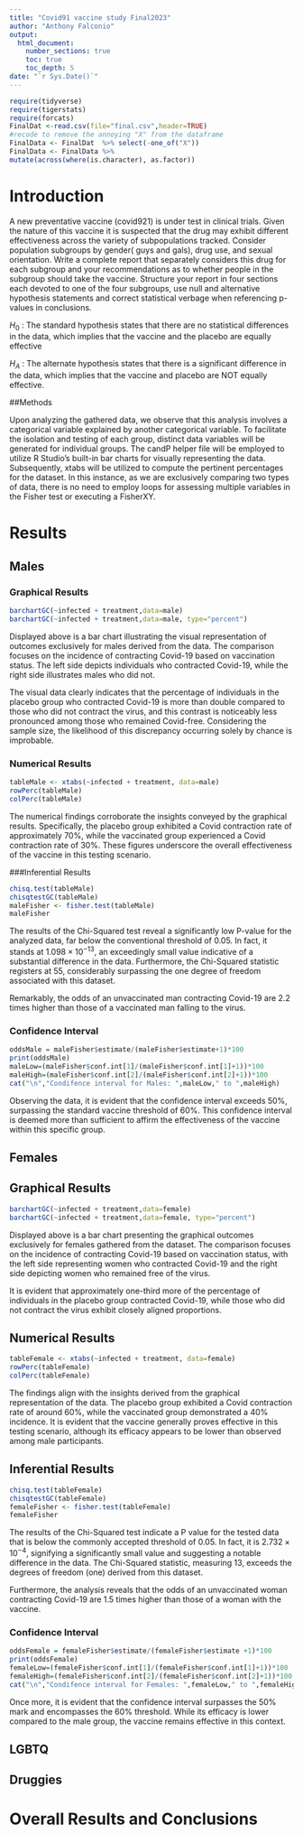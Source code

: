```yaml
---
title: "Covid91 vaccine study Final2023"
author: "Anthony Falconio"
output: 
  html_document:
    number_sections: true
    toc: true
    toc_depth: 5
date: "`r Sys.Date()`" 
---
```


```r
require(tidyverse)
require(tigerstats)
require(forcats)
FinalDat <-read.csv(file="final.csv",header=TRUE)
#recode to remove the annoying "X" from the dataframe
FinalData <- FinalDat  %>% select(-one_of("X"))
FinalData <- FinalData %>%
mutate(across(where(is.character), as.factor))
```

# Introduction

A new  preventative vaccine (covid921) is under test in clinical trials. Given the nature of this vaccine it is suspected that the drug may exhibit different effectiveness across the variety of subpopulations tracked. Consider population subgroups by gender( guys and gals), drug use, and sexual orientation. Write a complete report that separately considers this drug for each subgroup and your recommendations as to whether people in the subgroup should take the vaccine. Structure your report in four sections each devoted to one of the four subgroups, use null and alternative hypothesis statements and correct statistical verbage when referencing p-values in conclusions.


$H_0$ : The standard hypothesis states that there are no statistical differences in the data, which implies that the vaccine and the placebo are equally effective

$H_A$ : The alternate hypothesis states that there is a significant difference in the data, which implies that the vaccine and placebo are NOT equally effective.

##Methods

Upon analyzing the gathered data, we observe that this analysis involves a categorical variable explained by another categorical variable. To facilitate the isolation and testing of each group, distinct data variables will be generated for individual groups. The candP helper file will be employed to utilize R Studio's built-in bar charts for visually representing the data. Subsequently, xtabs will be utilized to compute the pertinent percentages for the dataset. In this instance, as we are exclusively comparing two types of data, there is no need to employ loops for assessing multiple variables in the Fisher test or executing a FisherXY.

# Results

## Males

### Graphical Results

```r
barchartGC(~infected + treatment,data=male)
barchartGC(~infected + treatment,data=male, type="percent")
```

Displayed above is a bar chart illustrating the visual representation of outcomes exclusively for males derived from the data. The comparison focuses on the incidence of contracting Covid-19 based on vaccination status. The left side depicts individuals who contracted Covid-19, while the right side illustrates males who did not.

The visual data clearly indicates that the percentage of individuals in the placebo group who contracted Covid-19 is more than double compared to those who did not contract the virus, and this contrast is noticeably less pronounced among those who remained Covid-free. Considering the sample size, the likelihood of this discrepancy occurring solely by chance is improbable.

### Numerical Results

```r
tableMale <- xtabs(~infected + treatment, data=male)
rowPerc(tableMale)
colPerc(tableMale)
```

The numerical findings corroborate the insights conveyed by the graphical results. Specifically, the placebo group exhibited a Covid contraction rate of approximately 70%, while the vaccinated group experienced a Covid contraction rate of 30%. These figures underscore the overall effectiveness of the vaccine in this testing scenario.

###Inferential Results

```r
chisq.test(tableMale)
chisqtestGC(tableMale)
maleFisher <- fisher.test(tableMale)
maleFisher
```

The results of the Chi-Squared test reveal a significantly low P-value for the analyzed data, far below the conventional threshold of 0.05. In fact, it stands at $1.098\times10^{-13}$, an exceedingly small value indicative of a substantial difference in the data. Furthermore, the Chi-Squared statistic registers at 55, considerably surpassing the one degree of freedom associated with this dataset.

Remarkably, the odds of an unvaccinated man contracting Covid-19 are 2.2 times higher than those of a vaccinated man falling to the virus.

### Confidence Interval
```r
oddsMale = maleFisher$estimate/(maleFisher$estimate+1)*100
print(oddsMale)
maleLow=(maleFisher$conf.int[1]/(maleFisher$conf.int[1]+1))*100
maleHigh=(maleFisher$conf.int[2]/(maleFisher$conf.int[2]+1))*100
cat("\n","Condifence interval for Males: ",maleLow," to ",maleHigh)
```

Observing the data, it is evident that the confidence interval exceeds 50%, surpassing the standard vaccine threshold of 60%. This confidence interval is deemed more than sufficient to affirm the effectiveness of the vaccine within this specific group.

## Females

## Graphical Results

```r
barchartGC(~infected + treatment,data=female)
barchartGC(~infected + treatment,data=female, type="percent")
```

Displayed above is a bar chart presenting the graphical outcomes exclusively for females gathered from the dataset. The comparison focuses on the incidence of contracting Covid-19 based on vaccination status, with the left side representing women who contracted Covid-19 and the right side depicting women who remained free of the virus.

It is evident that approximately one-third more of the percentage of individuals in the placebo group contracted Covid-19, while those who did not contract the virus exhibit closely aligned proportions.

## Numerical Results

```r
tableFemale <- xtabs(~infected + treatment, data=female)
rowPerc(tableFemale)
colPerc(tableFemale)
```

The findings align with the insights derived from the graphical representation of the data. The placebo group exhibited a Covid contraction rate of around 60%, while the vaccinated group demonstrated a 40% incidence. It is evident that the vaccine generally proves effective in this testing scenario, although its efficacy appears to be lower than observed among male participants.

## Inferential Results

```r
chisq.test(tableFemale)
chisqtestGC(tableFemale)
femaleFisher <- fisher.test(tableFemale)
femaleFisher
```


The results of the Chi-Squared test indicate a P value for the tested data that is below the commonly accepted threshold of 0.05. In fact, it is $2.732\times10^{-4}$, signifying a significantly small value and suggesting a notable difference in the data. The Chi-Squared statistic, measuring 13, exceeds the degrees of freedom (one) derived from this dataset.

Furthermore, the analysis reveals that the odds of an unvaccinated woman contracting Covid-19 are 1.5 times higher than those of a woman with the vaccine.

### Confidence Interval

```r
oddsFemale = femaleFisher$estimate/(femaleFisher$estimate +1)*100
print(oddsFemale)
femaleLow=(femaleFisher$conf.int[1]/(femaleFisher$conf.int[1]+1))*100
femaleHigh=(femaleFisher$conf.int[2]/(femaleFisher$conf.int[2]+1))*100
cat("\n","Condifence interval for Females: ",femaleLow," to ",femaleHigh)
```

Once more, it is evident that the confidence interval surpasses the 50% mark and encompasses the 60% threshold. While its efficacy is lower compared to the male group, the vaccine remains effective in this context.

## LGBTQ



## Druggies


# Overall Results and Conclusions